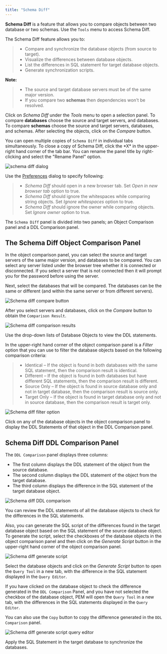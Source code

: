 ```yaml
---
title: "Schema Diff"
---
```


<div id="schema_diff_feature" class="registered_link"></div>

**Schema Diff** is a feature that allows you to compare objects between two database or two schemas. Use the `Tools` menu to access Schema Diff.

The Schema Diff feature allows you to:

> -   Compare and synchronize the database objects (from source to target).
> -   Visualize the differences between database objects.
> -   List the differences in SQL statement for target database objects.
> -   Generate synchronization scripts.

**Note:**

> -   The source and target database servers must be of the same major version.
> -   If you compare two **schemas** then dependencies won't be resolved.

Click on *Schema Diff* under the *Tools* menu to open a selection panel. To compare **databases** choose the source and target servers, and databases. To compare **schemas** choose the source and target servers, databases, and schemas. After selecting the objects, click on the *Compare* button.

You can open multiple copies of `Schema Diff` in individual tabs simultaneously. To close a copy of Schema Diff, click the \*X\* in the upper-right hand corner of the tab bar. You can rename the panel title by right-clicking and select the "Rename Panel" option.

<img src="../images/schema_diff_dialog.png" class="align-center" alt="schema diff dialog" />

Use the [Preferences](../03_toc_pem_client/#preferences) dialog to specify following:

> -   *Schema Diff* should open in a new browser tab. Set *Open in new browser tab* option to true.
> -   *Schema Diff* should ignore the whitespaces while comparing string objects. Set *Ignore whitespaces* option to true.
> -   *Schema Diff* should ignore the owner while comparing objects. Set *Ignore owner* option to true.

The `Schema Diff` panel is divided into two panels; an Object Comparison panel and a DDL Comparison panel.

## The Schema Diff Object Comparison Panel

In the object comparison panel, you can select the source and target servers of the same major version, and databases to be compared. You can select any server listed under the browser tree whether it is connected or disconnected. If you select a server that is not connected then it will prompt you for the password before using the server.

Next, select the databases that will be compared. The databases can be the same or different (and within the same server or from different servers).

<img src="../images/schema_diff_compare_button.png" class="align-center" alt="Schema diff compare button" />

After you select servers and databases, click on the *Compare* button to obtain the `Comparison Result`.

<img src="../images/schema_diff_comparison_results.png" class="align-center" alt="Schema diff comparison results" />

Use the drop-down lists of Database Objects to view the DDL statements.

In the upper-right hand corner of the object comparison panel is a *Filter* option that you can use to filter the database objects based on the following comparison criteria:

> -   Identical – If the object is found in both databases with the same SQL statement, then the comparison result is identical.
> -   Different – If the object is found in both databases but have different SQL statements, then the comparison result is different.
> -   Source Only – If the object is found in source database only and not in target database, then the comparison result is source only.
> -   Target Only – If the object is found in target database only and not in source database, then the comparison result is target only.

<img src="../images/schema_diff_filter_option.png" class="align-center" alt="Schema diff filter option" />

Click on any of the database objects in the object comparison panel to display the DDL Statements of that object in the DDL Comparison panel.

## Schema Diff DDL Comparison Panel

The `DDL Comparison` panel displays three columns:

-   The first column displays the DDL statement of the object from the source database.
-   The second column displays the DDL statement of the object from the target database.
-   The third column displays the difference in the SQL statement of the target database object.

<img src="../images/schema_diff_DDL_comparison.png" class="align-center" alt="Schema diff DDL comparison" />

You can review the DDL statements of all the database objects to check for the differences in the SQL statements.

Also, you can generate the SQL script of the differences found in the target database object based on the SQL statement of the source database object. To generate the script, select the checkboxes of the database objects in the object comparison panel and then click on the *Generate Script* button in the upper-right hand corner of the object comparison panel.

<img src="../images/schema_diff_generate_script.png" class="align-center" alt="Schema diff generate script" />

Select the database objects and click on the *Generate Script* button to open the `Query Tool` in a new tab, with the difference in the SQL statement displayed in the `Query Editor`.

If you have clicked on the database object to check the difference generated in the `DDL Comparison` Panel, and you have not selected the checkbox of the database object, PEM will open the `Query Tool` in a new tab, with the differences in the SQL statements displayed in the `Query Editor`.

You can also use the `Copy` button to copy the difference generated in the `DDL Comparison` panel.

<img src="../images/schema_diff_generate_script_query_editor.png" class="align-center" alt="Schema diff generate script query editor" />

Apply the SQL Statement in the target database to synchronize the databases.
